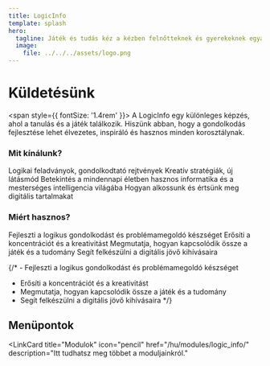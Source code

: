 ```yaml
---
title: LogicInfo
template: splash
hero:
  tagline: Játék és tudás kéz a kézben felnőtteknek és gyerekeknek egyaránt!
  image:
    file: ../../../assets/logo.png
---
```




# Küldetésünk
<span style={{ fontSize: '1.4rem' }}>
A LogicInfo egy különleges képzés, ahol a tanulás és a játék találkozik. Hiszünk abban, hogy a gondolkodás fejlesztése lehet élvezetes, inspiráló és hasznos minden korosztálynak.

### Mit kínálunk?

<Card title="Matematika játékosan" icon="star">
  Logikai feladványok, gondolkodtató rejtvények
</Card>

<Card title="Táblajátékok és sakkvariánsok" icon="star">
  Kreatív stratégiák, új látásmód
</Card>

<Card title="Informatika és AI-alapismeretek" icon="star">
  Betekintés a mindennapi életben hasznos informatika és a mesterséges intelligencia világába
</Card>

<Card title="Számítógépes vizuális kultúra" icon="star">
  Hogyan alkossunk és értsünk meg digitális tartalmakat
</Card>


### Miért hasznos?

<CardGrid>
  <Card icon="vercel">
    Fejleszti a logikus gondolkodást és problémamegoldó készséget
  </Card>
  <Card icon="heart">
    Erősíti a koncentrációt és a kreativitást
  </Card>
   <Card icon="puzzle">
	Megmutatja, hogyan kapcsolódik össze a játék és a tudomány
  </Card>
  <Card icon="rocket">
    Segít felkészülni a digitális jövő kihívásaira
  </Card>
</CardGrid>

{/* - Fejleszti a logikus gondolkodást és problémamegoldó készséget
- Erősíti a koncentrációt és a kreativitást
- Megmutatja, hogyan kapcsolódik össze a játék és a tudomány
- Segít felkészülni a digitális jövő kihívásaira */}

</span>

## Menüpontok
<LinkCard
	title="Modulok"
	icon="pencil"
	href="/hu/modules/logic_info/"
	description="Itt tudhatsz meg többet a moduljainkról."
>
	
</LinkCard>
<LinkCard
	title="Mentorok"
	icon="people"
	href="/hu/mentors/mirka/"
	description="Ismerd meg mentorainkat!"
>

</LinkCard>
<LinkCard
	title="Kapcsolat"
	icon="add-document"
	href="/hu/contact/"
	description="Lépj velünk kapcsolatba!"
>	

</LinkCard>
